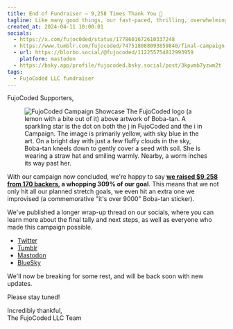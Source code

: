 ```yaml
---
title: End of Fundraiser – 9,258 Times Thank You 💜
tagline: Like many good things, our fast-paced, thrilling, overwhelmingly successful seed campaign has now come to an end.
created_at: 2024-04-11 10:00:01
socials:
  - https://x.com/fujoc0ded/status/1778601672610337248
  - https://www.tumblr.com/fujocoded/747518088093859840/final-campaign-showcase?source=share
  - url: https://blorbo.social/@fujocoded/112255754812993959
    platform: mastodon
  - https://bsky.app/profile/fujocoded.bsky.social/post/3kpvmb7yzwm2t
tags:
  - FujoCoded LLC fundraiser
---
```


FujoCoded Supporters,

<figure>
  <img
    src="https://assets.buttondown.email/images/cb6c93f5-b062-4eba-802b-3de82fbcbc6a.png?w=960&amp;fit=max"
    alt="FujoCoded Campaign Showcase  The FujoCoded logo (a lemon with a bite out of it) above artwork of Boba-tan. A sparkling star is the dot on both the j in FujoCoded and the i in Campaign. The image is primarily yellow, with sky blue in the art.  On a bright day with just a few fluffy clouds in the sky, Boba-tan kneels down to gently cover a seed with soil. She is wearing a straw hat and smiling warmly. Nearby, a worm inches its way past her."
    draggable="false"
    contenteditable="false"
  />
  <figcaption></figcaption>
</figure>

With our campaign now concluded, we're happy to say [**we raised $9,258 from 170
backers**](https://www.backerkit.com/c/projects/fujocoded-llc/fujocoded-software-and-education-for-a-better-web?preview_token=pRP66u0ywMO)**,
a whopping 309% of our goal**. This means that we not only hit all our planned
stretch goals, we even hit an extra one we improvised (a commemorative "it's
over 9000" Boba-tan sticker).

We've published a longer wrap-up thread on our socials, where you can learn more
about the final tally and next steps, as well as everyone who made this campaign
possible.

- [Twitter](https://x.com/fujoc0ded/status/1778601672610337248)
- [Tumblr](https://www.tumblr.com/fujocoded/747518088093859840/final-campaign-showcase?source=share)
- [Mastodon](https://blorbo.social/@fujocoded/112255754812993959)
- [BlueSky](https://bsky.app/profile/fujocoded.bsky.social/post/3kpvmb7yzwm2t)

We'll now be breaking for some rest, and will be back soon with new updates.

Please stay tuned!

Incredibly thankful,  
The FujoCoded LLC Team

